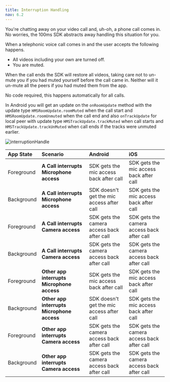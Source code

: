 ```yaml
---
title: Interruption Handling
nav: 6.2
---
```


You're chatting away on your video call and, uh-oh, a phone call comes in. No worries, the 100ms SDK abstracts away handling this situation for you.

When a telephonic voice call comes in and the user accepts the following happens.

-   All videos including your own are turned off.
-   You are muted.

When the call ends the SDK will restore all videos, taking care not to un-mute you if you had muted yourself before the call came in. Neither will it un-mute all the peers if you had muted them from the app.

No code required, this happens automatically for all calls.

In Android you will get an update on the `onRoomUpdate` method with the update type `HMSRoomUpdate.roomMuted` when the call start and `HMSRoomUpdate.roomUnmuted` when the call end
and also `onTrackUpdate` for local peer with update type `HMSTrackUpdate.trackMuted` when call starts and `HMSTrackUpdate.trackUnMuted` when call ends if the tracks were unmuted earlier.

![interruptionHandle](/docs/v2/flutter-interruption-handle.png)

| **App State** | **Scenario**                               | **Android**                                | **iOS**                                    |
| :------------ | :----------------------------------------- | :----------------------------------------- | :----------------------------------------- |
| Foreground    | **A Call interrupts Microphone access**    | SDK gets the mic access back after call    | SDK gets the mic access back after call    |
| Background    | **A Call interrupts Microphone access**    | SDK doesn't get the mic access after call  | SDK gets the mic access back after call    |
| Foreground    | **A Call interrupts Camera access**        | SDK gets the camera access back after call | SDK gets the camera access back after call |
| Background    | **A Call interrupts Camera access**        | SDK gets the camera access back after call | SDK gets the camera access back after call |
| Foreground    | **Other app interrupts Microphone access** | SDK gets the mic access back after call    | SDK gets the mic access back after call    |
| Background    | **Other app interrupts Microphone access** | SDK doesn't get the mic access after call  | SDK gets the mic access back after call    |
| Foreground    | **Other app interrupts Camera access**     | SDK gets the camera access back after call | SDK gets the camera access back after call |
| Background    | **Other app interrupts Camera access**     | SDK gets the camera access back after call | SDK gets the camera access back after call |
